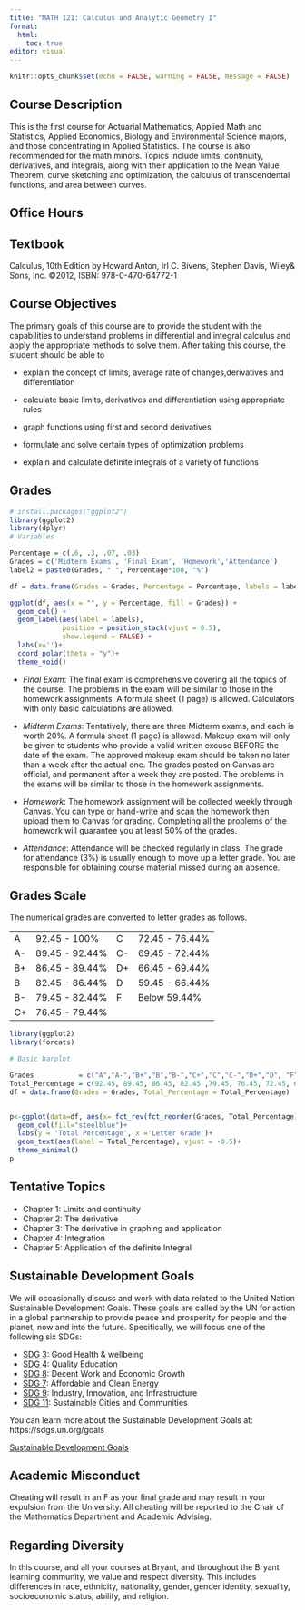 ```yaml
---
title: "MATH 121: Calculus and Analytic Geometry I"
format: 
  html:                     
    toc: true
editor: visual
---
```


```r
knitr::opts_chunk$set(echo = FALSE, warning = FALSE, message = FALSE)
```

## Course Description

This is the first course for Actuarial Mathematics, Applied Math and Statistics, Applied Economics, Biology and Environmental Science majors, and those concentrating in Applied Statistics. The course is also recommended for the math minors. Topics include limits, continuity, derivatives, and integrals, along with their application to the Mean Value Theorem, curve sketching and optimization, the calculus of transcendental functions, and area between curves.

## Office Hours 

## Textbook

Calculus, 10th Edition by Howard Anton, Irl C. Bivens, Stephen Davis, Wiley& Sons, Inc. ©2012, ISBN: 978-0-470-64772-1

## Course Objectives

The primary goals of this course are to provide the student with the capabilities to understand problems in differential and integral calculus and apply the appropriate methods to solve them. After taking this course, the student should be able to

-   explain the concept of limits, average rate of changes,derivatives and differentiation

-   calculate basic limits, derivatives and differentiation using appropriate rules

-   graph functions using first and second derivatives

-   formulate and solve certain types of optimization problems

-   explain and calculate definite integrals of a variety of functions

## Grades

```r
# install.packages("ggplot2")
library(ggplot2)
library(dplyr)
# Variables

Percentage = c(.6, .3, .07, .03)
Grades = c('Midterm Exams', 'Final Exam', 'Homework','Attendance')
label2 = paste0(Grades, " ", Percentage*100, "%")

df = data.frame(Grades = Grades, Percentage = Percentage, labels = label2)

ggplot(df, aes(x = "", y = Percentage, fill = Grades)) +
  geom_col() +
  geom_label(aes(label = labels),
             position = position_stack(vjust = 0.5),
             show.legend = FALSE) +
  labs(x='')+
  coord_polar(theta = "y")+
  theme_void()
```

-   *Final Exam*: The final exam is comprehensive covering all the topics of the course.  The problems in the exam will be similar to those in the homework assignments. A formula sheet (1 page) is allowed. Calculators with only basic calculations are allowed.

-   *Midterm Exams*: Tentatively, there are three Midterm exams, and each is worth 20%. A formula sheet (1 page) is allowed. Makeup exam will only be given to students who provide a valid written excuse BEFORE the date of the exam. The approved makeup exam should be taken no later than a week after the actual one. The grades posted on Canvas are official, and permanent after a week they are posted. The problems in the exams will be similar to those in the homework assignments.

-   *Homework*: The homework assignment will be collected weekly through Canvas. You can type or hand-write and scan the homework then upload them to Canvas for grading. Completing all the problems of the homework will guarantee you at least 50% of the grades.

-   *Attendance*: Attendance will be checked regularly in class. The grade for attendance (3%) is usually enough to move up a letter grade. You are responsible for obtaining course material missed during an absence.


## Grades Scale

The numerical grades are converted to letter grades as follows.

|     |                |     |                |
|-----|----------------|-----|----------------|
| A   | 92.45 - 100%   | C   | 72.45 - 76.44% |
| A-  | 89.45 - 92.44% | C-  | 69.45 - 72.44% |
| B+  | 86.45 - 89.44% | D+  | 66.45 - 69.44% |
| B   | 82.45 - 86.44% | D   | 59.45 - 66.44% |
| B-  | 79.45 - 82.44% | F   | Below 59.44%   |
| C+  | 76.45 - 79.44% |     |                |

```r
library(ggplot2)
library(forcats)

# Basic barplot

Grades           = c("A","A-","B+","B","B-","C+","C","C-","D+","D", "F")
Total_Percentage = c(92.45, 89.45, 86.45, 82.45 ,79.45, 76.45, 72.45, 69.45, 66.45, 59.45, 0)
df = data.frame(Grades = Grades, Total_Percentage = Total_Percentage)


p<-ggplot(data=df, aes(x= fct_rev(fct_reorder(Grades, Total_Percentage)), y=Total_Percentage)) +
  geom_col(fill="steelblue")+
  labs(y = 'Total Percentage', x ='Letter Grade')+
  geom_text(aes(label = Total_Percentage), vjust = -0.5)+
  theme_minimal()
p

```

## Tentative Topics

- Chapter 1: Limits and continuity
- Chapter 2: The derivative
- Chapter 3: The derivative in graphing and application
- Chapter 4: Integration
- Chapter 5: Application of the definite Integral 

## Sustainable Development Goals

We will occasionally discuss and work with data related to the United Nation Sustainable Development Goals. These goals are called by the UN for action in a global partnership to provide peace and prosperity for people and the planet, now and into the future. Specifically, we will focus one of the following six SDGs:

  - [SDG 3](https://www.globalgoals.org/goals/3-good-health-and-well-being/): Good Health & wellbeing	
  - [SDG 4](https://www.globalgoals.org/goals/4-quality-education/): Quality Education	
  - [SDG 8](https://www.globalgoals.org/goals/8-decent-work-and-economic-growth/): Decent Work and Economic Growth
  - [SDG 7](https://www.globalgoals.org/goals/7-affordable-and-clean-energy/): Affordable and Clean Energy	
  - [SDG 9](https://www.globalgoals.org/goals/9-industry-innovation-and-infrastructure/): Industry, Innovation, and Infrastructure	
  - [SDG 11](https://www.globalgoals.org/goals/11-sustainable-cities-and-communities/): Sustainable Cities and Communities



You can learn more about the Sustainable Development Goals at: https://sdgs.un.org/goals

[Sustainable Development Goals](https://sdgs.un.org/goals)


## Academic Misconduct

Cheating will result in an F as your final grade and may result in your expulsion from the University. All cheating will be reported to the Chair of the Mathematics Department and Academic Advising.

## Regarding Diversity

In this course, and all your courses at Bryant, and throughout the Bryant learning community, we value and respect diversity. This includes differences in race, ethnicity, nationality, gender, gender identity, sexuality, socioeconomic status, ability, and religion.


